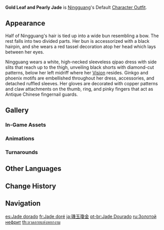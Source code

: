 {{Outfit Infobox
|id           = 202700
|image        = <gallery>
Character Ningguang Full Wish.png|Wish
Character Ningguang Game.png|In-Game
</gallery>
|character    = Ningguang
|type         = Default
|description  = Ningguang's outfit. Intricate embroidery is the hallmark of this graceful dress.
|obtain       = Unlocked upon obtaining character
}}
'''Gold Leaf and Pearly Jade''' is [[Ningguang]]'s Default [[Character Outfit]].

==Appearance==
<!-- Keep appearance section short and concise. Limit to 1-2 paragraphs (preferably 1 paragraph) with 3-4 sentences each. -->
Half of Ningguang's hair is tied up into a wide bun resembling a bow. The rest falls into two divided parts. Her bun is accessorized with a black hairpin, and she wears a red tassel decoration atop her head which lays between her eyes.

Ningguang wears a white, high-necked sleeveless qipao dress with side slits that reach up to the thigh, unveiling black shorts with diamond-cut patterns, below her left midriff where her {{Geo}} [[Vision]] resides. Ginkgo and phoenix motifs are embellished throughout her dress, accessories, and detached ruffled sleeves. Her gloves are decorated with copper patterns and claw attachments on the thumb, ring, and pinky fingers that act as Antique Chinese fingernail guards.

==Gallery==
===In-Game Assets===
{{Assets/Outfit|Gold Leaf and Pearly Jade|nomain=1}}

===Animations===
{{Preview/CharacterAnimations|Ningguang|nocaption=1}}

===Turnarounds===
{{Turnarounds}}

==Other Languages==
{{Other Languages
|en      = Gold Leaf and Pearly Jade
|zhs     = 玑玉琼金
|zhs_rm  = Jīyù Qióngjīn
|zht     = 璣玉瓊金
|zht_rm  = Jīyù Qióngjīn
|zh_tl   = Pearly Jade and Exquisite Gold
|ja      = 璣玉瓊金
|ja_rm   = Kigyoku Keikin
|ja_tl   = Pearly Jade and Exquisite Gold
|ko      = 금빛의 옥
|ko_rm   = Geumbit-ui Ok
|ko_tl   = Golden Jade
|es      = Jade dorado
|es_tl   = Golden Jade
|fr      = Jade doré
|fr_tl   = Golden Jade
|ru      = Золотой нефрит
|ru_tl   = Golden Jade
|th      = ลวดลายแห่งหยกงาม
|th_rm   = Luatlai haeng yok ngam
|th_tl   = Patterns of Beautiful Jade
|vi      = Ngọc Bích Óng Ánh
|vi_tl   = Shimmering Jade
|de      = Jade in Blattgold
|de_tl   = Jade in Gold Leaf
|id      = Gold Leaf and Pearly Jade
|pt      = Jade Dourado
|pt_tl   = Golden Jade
|tr      = Altın Yapraklı ve İncili Yeşim
|tr_tl   = Gold Leaf and Pearly Jade
|it      = Giada dorata
|it_tl   = Golden Jade
}}

==Change History==
{{Change History|1.0}}

==Navigation==
{{Dressing Room Navbox|type=outfit}}

[[es:Jade dorado]]
[[fr:Jade doré]]
[[ja:璣玉瓊金]]
[[pt-br:Jade Dourado]]
[[ru:Золотой нефрит]]
[[th:ลวดลายแห่งหยกงาม]]